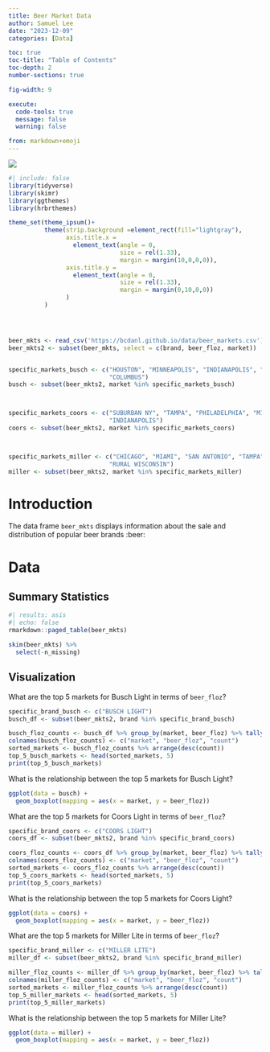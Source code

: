 ```yaml
---
title: Beer Market Data
author: Samuel Lee
date: "2023-12-09"
categories: [Data]

toc: true
toc-title: "Table of Contents"
toc-depth: 2
number-sections: true

fig-width: 9

execute:
  code-tools: true
  message: false
  warning: false

from: markdown+emoji
---
```


![](beer.png) 

```r
#| include: false
library(tidyverse)
library(skimr)
library(ggthemes)
library(hrbrthemes)

theme_set(theme_ipsum()+
          theme(strip.background =element_rect(fill="lightgray"),
                axis.title.x = 
                  element_text(angle = 0,
                               size = rel(1.33),
                               margin = margin(10,0,0,0)),
                axis.title.y = 
                  element_text(angle = 0,
                               size = rel(1.33),
                               margin = margin(0,10,0,0))
                )
          )




beer_mkts <- read_csv('https://bcdanl.github.io/data/beer_markets.csv')
beer_mkts2 <- subset(beer_mkts, select = c(brand, beer_floz, market)) 


specific_markets_busch <- c("HOUSTON", "MINNEAPOLIS", "INDIANAPOLIS", "RURAL ILLINOIS",
                            "COLUMBUS")
busch <- subset(beer_mkts2, market %in% specific_markets_busch)



specific_markets_coors <- c("SUBURBAN NY", "TAMPA", "PHILADELPHIA", "MIAMI",
                            "INDIANAPOLIS")
coors <- subset(beer_mkts2, market %in% specific_markets_coors)



specific_markets_miller <- c("CHICAGO", "MIAMI", "SAN ANTONIO", "TAMPA",
                            "RURAL WISCONSIN")
miller <- subset(beer_mkts2, market %in% specific_markets_miller)
```



# Introduction

The data frame `beer_mkts` displays information about the sale and distribution of popular beer brands :beer:


# Data


## Summary Statistics


```r
#| results: asis
#| echo: false
rmarkdown::paged_table(beer_mkts) 
```


```r
skim(beer_mkts) %>% 
  select(-n_missing)
```


## Visualization


What are the top 5 markets for Busch Light in terms of `beer_floz`?
```r
specific_brand_busch <- c("BUSCH LIGHT")
busch_df <- subset(beer_mkts2, brand %in% specific_brand_busch)

busch_floz_counts <- busch_df %>% group_by(market, beer_floz) %>% tally()
colnames(busch_floz_counts) <- c("market", "beer_floz", "count")
sorted_markets <- busch_floz_counts %>% arrange(desc(count))
top_5_busch_markets <- head(sorted_markets, 5)
print(top_5_busch_markets)
```


What is the relationship between the top 5 markets for Busch Light?
```r
ggplot(data = busch) +
  geom_boxplot(mapping = aes(x = market, y = beer_floz))
```


What are the top 5 markets for Coors Light in terms of `beer_floz`?
```r
specific_brand_coors <- c("COORS LIGHT")
coors_df <- subset(beer_mkts2, brand %in% specific_brand_coors)

coors_floz_counts <- coors_df %>% group_by(market, beer_floz) %>% tally()
colnames(coors_floz_counts) <- c("market", "beer_floz", "count")
sorted_markets <- coors_floz_counts %>% arrange(desc(count))
top_5_coors_markets <- head(sorted_markets, 5)
print(top_5_coors_markets)
```


What is the relationship between the top 5 markets for Coors Light?
```r
ggplot(data = coors) +
  geom_boxplot(mapping = aes(x = market, y = beer_floz))
```


What are the top 5 markets for Miller Lite in terms of `beer_floz`?
```r
specific_brand_miller <- c("MILLER LITE")
miller_df <- subset(beer_mkts2, brand %in% specific_brand_miller)

miller_floz_counts <- miller_df %>% group_by(market, beer_floz) %>% tally()
colnames(miller_floz_counts) <- c("market", "beer_floz", "count")
sorted_markets <- miller_floz_counts %>% arrange(desc(count))
top_5_miller_markets <- head(sorted_markets, 5)
print(top_5_miller_markets)
```


What is the relationship between the top 5 markets for Miller Lite?
```r
ggplot(data = miller) +
  geom_boxplot(mapping = aes(x = market, y = beer_floz))
```

